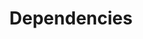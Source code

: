 ---
title: 'Dependencies'
description: 'Analyze package dependencies and dependency tree'
openapi: 'GET /package/{name}/dependencies'
--- 